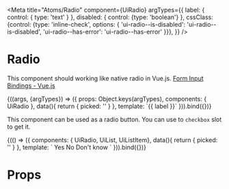 
<Meta
  title="Atoms/Radio"
  component={UiRadio}
  argTypes={{
    label: { control: { type: 'text' } },
    disabled: { control: {type: 'boolean'} },
    cssClass: {control: {type: 'inline-check', options: {
      'ui-radio--is-disabled': 'ui-radio--is-disabled',
      'ui-radio--has-error': 'ui-radio--has-error'
    }}},
  }}
/>

# Radio

This component should working like native radio in Vue.js. [Form Input Bindings - Vue.js](https://vuejs.org/v2/guide/forms.html#Radio)

<Canvas>
  <Story
    name="Common"
    args={{
      label: 'Yes',
      disabled: false,
      id: 'present',
      value: 'present'
    }}
  >
    {((args, {argTypes}) => ({
      props: Object.keys(argTypes),
      components: { UiRadio },
      data(){
        return {
          picked: ''
        }
      },
      template: `<UiRadio
          v-model="picked"
          :id="id"
          :value="value"
          :disabled="disabled"
          :class="cssClass"
        >{{ label }}</UiRadio>`
    })).bind({})}
  </Story>
</Canvas>

This component can be used as a radio button. You can use to `checkbox` slot to get it.

<Canvas>
  <Story
    name="Multiple radio"
  >
    {(() => ({
      components: { UiRadio, UiList, UiListItem},
      data(){
        return {
          picked: ''
        }
      },
      template: `<UiList>
        <UiListItem>
          <UiRadio
            v-model="picked"
            name="answer"
            value="present"
          >Yes</UiRadio>
        </UiListItem>
        <UiListItem>
          <UiRadio
            v-model="picked"
            name="answer"
            value="absent"
          >No</UiRadio>
        </UiListItem>
        <UiListItem>
          <UiRadio
            v-model="picked"
            name="answer"
            :value="{id: 's-234', value: 'unknown'}"
          >Don't know</UiRadio>
        </UiListItem>
      </UiList>`
    })).bind({})}
  </Story>
</Canvas>

# Props

<Props of={UiRadio} />
